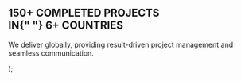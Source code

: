   <Section py="8|12|16|24" {...props}>
    <Container>
      <H2 m="0" lineHeight="tight" textAlign="center">
        <Span color="blue"> 150+ </Span> COMPLETED PROJECTS <br /> IN{" "}
        <Span color="blue"> 6+ </Span>
        COUNTRIES
      </H2>
      <P fontSize="xl|2xl" mt="2" textAlign="center">
        We deliver globally, providing result-driven project management and
        seamless communication.
      </P>
    </Container>
  </Section>
);
